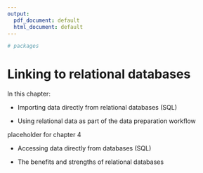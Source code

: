 ```yaml
---
output:
  pdf_document: default
  html_document: default
---
```



<!-- 
This file by Martin Monkman is licensed under a Creative Commons Attribution 4.0 International License. 
-->



```r

# packages

```


# Linking to relational databases {#databases}

In this chapter:

* Importing data directly from relational databases (SQL)

* Using relational data as part of the data preparation workflow



placeholder for chapter 4


* Accessing data directly from databases (SQL)

* The benefits and strengths of relational databases
